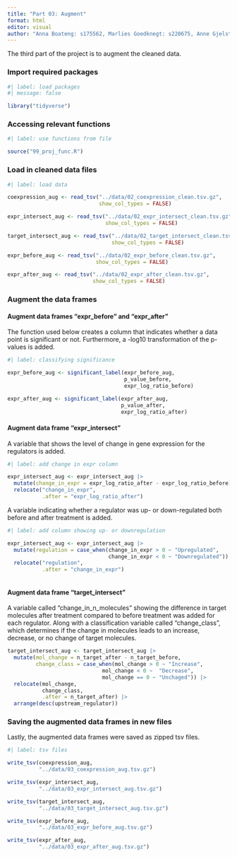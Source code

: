 ```yaml
---
title: "Part 03: Augment"
format: html
editor: visual
author: "Anna Boateng: s175562, Marlies Goedknegt: s220675, Anne Gjelstrup: s194530, Katja Jagd: s185395, Olivia Ronnenberg: s183359"
---
```


The third part of the project is to augment the cleaned data.

### Import required packages

```r
#| label: load packages
#| message: false

library("tidyverse")
```

### Accessing relevant functions

```r
#| label: use functions from file

source("99_proj_func.R")
```

### Load in cleaned data files

```r
#| label: load data

coexpression_aug <- read_tsv("../data/02_coexpression_clean.tsv.gz",
                             show_col_types = FALSE)

expr_intersect_aug <- read_tsv("../data/02_expr_intersect_clean.tsv.gz",
                               show_col_types = FALSE)

target_intersect_aug <- read_tsv("../data/02_target_intersect_clean.tsv.gz",
                                 show_col_types = FALSE)

expr_before_aug <- read_tsv("../data/02_expr_before_clean.tsv.gz",
                            show_col_types = FALSE)

expr_after_aug <- read_tsv("../data/02_expr_after_clean.tsv.gz",
                           show_col_types = FALSE)

```

### Augment the data frames

#### Augment data frames "expr_before" and "expr_after"

The function used below creates a column that indicates whether a data point is significant or not. Furthermore, a -log10 transformation of the p-values is added.

```r
#| label: classifying significance

expr_before_aug <- significant_label(expr_before_aug,
                                     p_value_before,
                                     expr_log_ratio_before)

expr_after_aug <- significant_label(expr_after_aug,
                                    p_value_after,
                                    expr_log_ratio_after) 
```

#### Augment data frame "expr_intersect"

A variable that shows the level of change in gene expression for the regulators is added.

```r
#| label: add change in expr column 

expr_intersect_aug <- expr_intersect_aug |>
  mutate(change_in_expr = expr_log_ratio_after - expr_log_ratio_before) |> 
  relocate("change_in_expr",
           .after = "expr_log_ratio_after")  

```

A variable indicating whether a regulator was up- or down-regulated both before and after treatment is added.

```r
#| label: add column showing up- or downregulation 

expr_intersect_aug <- expr_intersect_aug |>
  mutate(regulation = case_when(change_in_expr > 0 ~ "Upregulated",
                                change_in_expr < 0 ~ "Downregulated")) |> 
  relocate("regulation",
           .after = "change_in_expr") 
  
```

#### Augment data frame "target_intersect"

A variable called "change_in_n_molecules" showing the difference in target molecules after treatment compared to before treatment was added for each regulator. Along with a classification variable called "change_class", which determines if the change in molecules leads to an increase, decrease, or no change of target molecules.

```r
target_intersect_aug <- target_intersect_aug |> 
  mutate(mol_change = n_target_after - n_target_before,
         change_class = case_when(mol_change > 0 ~ "Increase",
                              mol_change < 0 ~  "Decrease",
                              mol_change == 0 ~ "Unchaged")) |> 
  relocate(mol_change, 
           change_class,
           .after = n_target_after) |> 
  arrange(desc(upstream_regulator)) 
```

### Saving the augmented data frames in new files

Lastly, the augmented data frames were saved as zipped tsv files.

```r
#| label: tsv files

write_tsv(coexpression_aug,
          "../data/03_coexpression_aug.tsv.gz")

write_tsv(expr_intersect_aug,
          "../data/03_expr_intersect_aug.tsv.gz")

write_tsv(target_intersect_aug,
          "../data/03_target_intersect_aug.tsv.gz")

write_tsv(expr_before_aug,
          "../data/03_expr_before_aug.tsv.gz")

write_tsv(expr_after_aug,
          "../data/03_expr_after_aug.tsv.gz")
```
